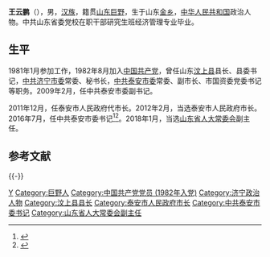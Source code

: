 {{Otheruses|other=名为王云鹏的其他人物|王云鹏}}

'''王云鹏'''（{{bd|1961年|11月||catIdx=W王}}），男，[[汉族|汉族]]，籍贯[[山东|山东]][[巨野|巨野]]，生于山东[[金乡|金乡]]，[[中华人民共和国|中华人民共和国]]政治人物。中共山东省委党校在职干部研究生班经济管理专业毕业。

== 生平 ==
1981年1月参加工作，1982年8月加入[[中国共产党|中国共产党]]，曾任山东[[汶上县|汶上县]]县长、县委书记，[[中共济宁市委|中共济宁市委]]常委、秘书长，[[中共泰安市委|中共泰安市委]]常委、副市长、市国资委党委书记等职务。2009年2月，任中共泰安市委副书记。

2011年12月，任泰安市人民政府代市长。2012年2月，当选泰安市人民政府市长。2016年7月，任中共泰安市委书记<ref>{{cite web|title=山东泰安人事调整：王云鹏为拟任市委书记人选考察对象|url=http://www.thepaper.cn/newsDetail_forward_1478379|publisher=澎湃新闻|accessdate=2016-06-06|archive-date=2016-08-04|archive-url=https://web.archive.org/web/20160804104025/http://www.thepaper.cn/newsDetail_forward_1478379|dead-url=no}}</ref><ref>{{Cite web |url=http://renshi.people.com.cn/n1/2016/0705/c139617-28524619.html |title=王云鹏任中共泰安市委书记 |accessdate=2020-09-14 |archive-date=2020-07-02 |archive-url=https://web.archive.org/web/20200702145730/http://renshi.people.com.cn/n1/2016/0705/c139617-28524619.html |dead-url=no }}</ref>。2018年1月，当选[[山东省人大常委会|山东省人大常委会]]副主任。

== 参考文献 ==
{{reflist|3}}

{{-}}
{{start box}}
{{s-ppo|cpc}}
{{s-before|[[李洪峰_(山东)|李洪峰]]}}
{{s-title|[[中国共产党泰安市委员会|中国共产党泰安市委员会]]书记|2016年7月－2018年3月}}
{{s-after|[[崔洪刚|崔洪刚]]}}
{{s-gov|prc}}
{{s-before|[[李洪峰_(山东)|李洪峰]]}}
{{s-title|[[泰安市人民政府|泰安市人民政府]]市长|2011年12月－2016年7月}}
{{s-after|[[李希信|李希信]]}}
{{end box}}

{{山东省领导人}}

{{Authority control}}
{{DEFAULTSORT:Wang王}}
[[Category:王姓|Y]]
[[Category:巨野人|Category:巨野人]]
[[Category:中国共产党党员_(1982年入党)|Category:中国共产党党员 (1982年入党)]]
[[Category:济宁政治人物|Category:济宁政治人物]]
[[Category:汶上县县长|Category:汶上县县长]]
[[Category:泰安市人民政府市长|Category:泰安市人民政府市长]]
[[Category:中共泰安市委书记|Category:中共泰安市委书记]]
[[Category:山东省人大常委会副主任|Category:山东省人大常委会副主任]]
